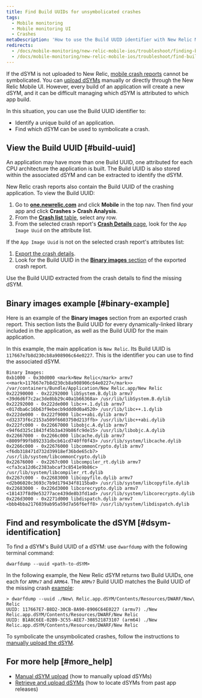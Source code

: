 ```yaml
---
title: Find Build UUIDs for unsymbolicated crashes
tags:
  - Mobile monitoring
  - Mobile monitoring UI
  - Crashes
metaDescription: 'How to use the Build UUID identifier with New Relic Mobile to identify a unique build of an app, and to find which dSYM to use to symbolicate a crash.'
redirects:
  - /docs/mobile-monitoring/new-relic-mobile-ios/troubleshoot/finding-build-uuids-unsymbolicated-crashes
  - /docs/mobile-monitoring/new-relic-mobile-ios/troubleshoot/find-build-uuids-unsymbolicated-crashes
---
```


If the dSYM is not uploaded to New Relic, [mobile crash reports](/docs/mobile-monitoring/mobile-monitoring-ui/crashes/investigate-mobile-app-crash-report) cannot be symbolicated. You can [upload dSYMs](/docs/mobile-monitoring/new-relic-mobile-ios/install-configure/upload-dsyms-bitcode-apps) manually or directly through the New Relic Mobile UI. However, every build of an application will create a new dSYM, and it can be difficult managing which dSYM is attributed to which app build.

In this situation, you can use the Build UUID identifier to:

* Identify a unique build of an application.
* Find which dSYM can be used to symbolicate a crash.

## View the Build UUID [#build-uuid]

An application may have more than one Build UUID, one attributed for each CPU architecture the application is built. The Build UUID is also stored within the associated dSYM and can be extracted to identify the dSYM.

New Relic crash reports also contain the Build UUID of the crashing application. To view the Build UUID:

1. Go to **[one.newrelic.com](https://one.newrelic.com)** and click **Mobile** in the top nav. Then find your app and click **Crashes > Crash Analysis**.
2. From the [**Crash list** table](/docs/mobile-monitoring/mobile-monitoring-ui/crashes/view-mobile-app-crashes), select any row.
3. From the selected crash report's [**Crash Details** page](/docs/mobile-monitoring/mobile-monitoring-ui/crashes/investigate-mobile-app-crash-report#viewing), look for the `App Image Uuid` on the attribute list.

If the `App Image Uuid` is not on the selected crash report's attributes list:

1. [Export the crash details](/docs/mobile-monitoring/mobile-monitoring-ui/crashes/investigate-mobile-app-crash-report#viewing).
2. Look for the Build UUID in the [**Binary images** section](#binary-example) of the exported crash report.

Use the Build UUID extracted from the crash details to find the missing dSYM.

## Binary images example [#binary-example]

Here is an example of the **Binary images** section from an exported crash report. This section lists the Build UUID for every dynamically-linked library included in the application, as well as the Build UUID for the main application.

In this example, the main application is `New Relic`. Its Build UUID is `117667e7b8d230cb8a908906c64e0227`. This is the identifier you can use to find the associated dSYM.

```
Binary Images:
0xb1000 - 0x30d000 <mark>New Relic</mark> armv7 <<mark>117667e7b8d230cb8a908906c64e0227</mark>> /var/containers/Bundle/Application/New Relic.app/New Relic
0x22290000 - 0x22292000 libSystem.B.dylib armv7 <39d6d6f7c2ac3de8bb29c40a1b66368a> /usr/lib/libSystem.B.dylib
0x22292000 - 0x222de000 libc++.1.dylib armv7 <017dba6c16b63f9ebecb9ddd0d0a4520> /usr/lib/libc++.1.dylib
0x222de000 - 0x222f9000 libc++abi.dylib armv7 <d32373f6c2153a509f6603750d213ffb> /usr/lib/libc++abi.dylib
0x222fc000 - 0x22667000 libobjc.A.dylib armv7 <94f6d325c1843f45b3a439b86fc9de15> /usr/lib/libobjc.A.dylib
0x22667000 - 0x2266c000 libcache.dylib armv7 <8009f99fb892331dbcb61cd740ff0f43> /usr/lib/system/libcache.dylib
0x2266c000 - 0x22676000 libcommonCrypto.dylib armv7 <f6db318471d732d39918ef36bde65cb7> /usr/lib/system/libcommonCrypto.dylib
0x22676000 - 0x2267c000 libcompiler_rt.dylib armv7 <cfa3ca12d6c2383abcaf3c8541e9b86c> /usr/lib/system/libcompiler_rt.dylib
0x2267c000 - 0x22683000 libcopyfile.dylib armv7 <d2b06020c3693c7b9d179434f8115ba0> /usr/lib/system/libcopyfile.dylib
0x22683000 - 0x226d3000 libcorecrypto.dylib armv7 <181437f8d9e53277ace439de8b3fd1ad> /usr/lib/system/libcorecrypto.dylib
0x226d3000 - 0x2271d000 libdispatch.dylib armv7 <bbb4bba2176039ab95a59d7a56f6eff8> /usr/lib/system/libdispatch.dylib
```

## Find and resymbolicate the dSYM [#dsym-identification]

To find a dSYM's Build UUID of a dSYM: use `dwarfdump` with the following terminal command:

```
dwarfdump --uuid <path-to-dSYM>
```

In the following example, the New Relic dSYM returns two Build UUIDs, one each for `ARMv7` and `ARM64`. The `ARMv7` Build UUID matches the Build UUID of the missing crash [example](#binary-example):

```
> dwarfdump --uuid ./New\ Relic.app.dSYM/Contents/Resources/DWARF/New\ Relic
UUID: 117667E7-B8D2-30CB-8A90-8906C64E0227 (armv7) ./New Relic.app.dSYM/Contents/Resources/DWARF/New Relic
UUID: B1A8C6EE-02B9-3C55-AEE7-308521873107 (arm64) ./New Relic.app.dSYM/Contents/Resources/DWARF/New Relic
```

To symbolicate the unsymbolicated crashes, follow the instructions to [manually upload the dSYM](https://docs.newrelic.com/docs/mobile-monitoring/new-relic-mobile-ios/install-configure/upload-dsyms-bitcode-apps).

## For more help [#more_help]

* [Manual dSYM upload](/docs/mobile-monitoring/new-relic-mobile-ios/install-configure/ios-agent-crash-reporting) (how to manually upload dSYMs)
* [Retrieve and upload dSYMs](/docs/mobile-monitoring/new-relic-mobile-ios/install-configure/retrieve-upload-dsyms) (how to locate dSYMs from past app releases)

